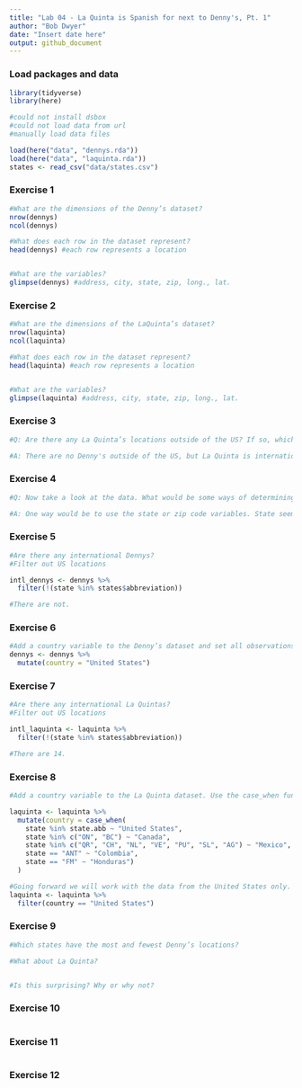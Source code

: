```yaml
---
title: "Lab 04 - La Quinta is Spanish for next to Denny's, Pt. 1"
author: "Bob Dwyer"
date: "Insert date here"
output: github_document
---
```


### Load packages and data

```r
library(tidyverse) 
library(here)
```

```r
#could not install dsbox
#could not load data from url
#manually load data files

load(here("data", "dennys.rda"))
load(here("data", "laquinta.rda"))
states <- read_csv("data/states.csv")
```

### Exercise 1

```r
#What are the dimensions of the Denny’s dataset?
nrow(dennys) 
ncol(dennys) 

#What does each row in the dataset represent?
head(dennys) #each row represents a location


#What are the variables?
glimpse(dennys) #address, city, state, zip, long., lat.
```

### Exercise 2

```r
#What are the dimensions of the LaQuinta’s dataset?
nrow(laquinta) 
ncol(laquinta) 

#What does each row in the dataset represent?
head(laquinta) #each row represents a location


#What are the variables?
glimpse(laquinta) #address, city, state, zip, long., lat.
```

### Exercise 3
```r
#Q: Are there any La Quinta’s locations outside of the US? If so, which countries? What about Denny’s?

#A: There are no Denny's outside of the US, but La Quinta is international. Which was a surprise to me!!
```

### Exercise 4
```r
#Q: Now take a look at the data. What would be some ways of determining whether or not either establishment has any locations outside the US using just the data (and not the websites).

#A: One way would be to use the state or zip code variables. State seems easier.
```

### Exercise 5
```r
#Are there any international Dennys?
#Filter out US locations

intl_dennys <- dennys %>%
  filter(!(state %in% states$abbreviation))

#There are not.
```
### Exercise 6
```r
#Add a country variable to the Denny’s dataset and set all observations equal to "United States."
dennys <- dennys %>%
  mutate(country = "United States")
```
 
### Exercise 7
```r
#Are there any international La Quintas?
#Filter out US locations

intl_laquinta <- laquinta %>%
  filter(!(state %in% states$abbreviation))

#There are 14.
```
### Exercise 8
```r
#Add a country variable to the La Quinta dataset. Use the case_when function to populate this variable. 

laquinta <- laquinta %>%
  mutate(country = case_when(
    state %in% state.abb ~ "United States",
    state %in% c("ON", "BC") ~ "Canada",
    state %in% c("QR", "CH", "NL", "VE", "PU", "SL", "AG") ~ "Mexico",
    state == "ANT" ~ "Colombia",
    state == "FM" ~ "Honduras")
  )

#Going forward we will work with the data from the United States only.
laquinta <- laquinta %>%
  filter(country == "United States")
```
### Exercise 9
```r
#Which states have the most and fewest Denny’s locations? 

#What about La Quinta? 


#Is this surprising? Why or why not?
```
### Exercise 10
```r

```
### Exercise 11
```r

```
### Exercise 12
```r

```